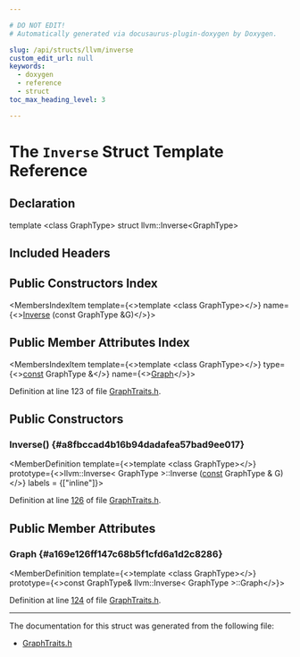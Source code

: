 ```yaml
---

# DO NOT EDIT!
# Automatically generated via docusaurus-plugin-doxygen by Doxygen.

slug: /api/structs/llvm/inverse
custom_edit_url: null
keywords:
  - doxygen
  - reference
  - struct
toc_max_heading_level: 3

---
```





# The `Inverse` Struct Template Reference

<DoxygenPage pluginConfig={pluginConfig}>



## Declaration

<CodeBlock>template &lt;class GraphType&gt;
struct llvm::Inverse&lt;GraphType&gt;</CodeBlock>

## Included Headers

<IncludesList>
<IncludesListItem
  filePath="llvm/ADT/GraphTraits.h"
  permalink="/docs/api/files/include/include/llvm/include/llvm/adt/graphtraits-h"
  isLocal="true" />
</IncludesList>

## Public Constructors Index

<MembersIndex>

<MembersIndexItem
  template={<>template &lt;class GraphType&gt;</>}
  name={<><a href="#a8fbccad4b16b94dadafea57bad9ee017">Inverse</a> (const GraphType &amp;G)</>}>
</MembersIndexItem>

</MembersIndex>

## Public Member Attributes Index

<MembersIndex>

<MembersIndexItem
  template={<>template &lt;class GraphType&gt;</>}
  type={<><a href="/docs/api/files/lib/lib/target/lib/target/aarch64/aarch64promoteconstant-cpp/#a90f8350fecae261c25be85d38b451bff">const</a> GraphType &amp;</>}
  name={<><a href="#a169e126ff147c68b5f1cfd6a1d2c8286">Graph</a></>}>
</MembersIndexItem>

</MembersIndex>


Definition at line 123 of file <a href="/docs/api/files/include/include/llvm/include/llvm/adt/graphtraits-h">GraphTraits.h</a>.

<SectionDefinition>

## Public Constructors

### Inverse() {#a8fbccad4b16b94dadafea57bad9ee017}

<MemberDefinition
  template={<>template &lt;class GraphType&gt;</>}
  prototype={<>llvm::Inverse&lt; GraphType &gt;::Inverse (<a href="/docs/api/files/lib/lib/target/lib/target/aarch64/aarch64promoteconstant-cpp/#a90f8350fecae261c25be85d38b451bff">const</a> GraphType &amp; G)</>}
  labels = {["inline"]}>

Definition at line <a href="/docs/api/files/include/include/llvm/include/llvm/adt/graphtraits-h/#l00126">126</a> of file <a href="/docs/api/files/include/include/llvm/include/llvm/adt/graphtraits-h">GraphTraits.h</a>.
</MemberDefinition>

</SectionDefinition>

<SectionDefinition>

## Public Member Attributes

### Graph {#a169e126ff147c68b5f1cfd6a1d2c8286}

<MemberDefinition
  template={<>template &lt;class GraphType&gt;</>}
  prototype={<>const GraphType&amp; llvm::Inverse&lt; GraphType &gt;::Graph</>}>

Definition at line <a href="/docs/api/files/include/include/llvm/include/llvm/adt/graphtraits-h/#l00124">124</a> of file <a href="/docs/api/files/include/include/llvm/include/llvm/adt/graphtraits-h">GraphTraits.h</a>.
</MemberDefinition>

</SectionDefinition>

<hr/>

The documentation for this struct was generated from the following file:

<ul>
<li><a href="/docs/api/files/include/include/llvm/include/llvm/adt/graphtraits-h">GraphTraits.h</a></li>
</ul>

</DoxygenPage>
